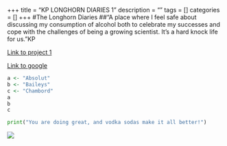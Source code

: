 +++
title = "KP LONGHORN DIARIES 1"
description = ""
tags = []
categories = []
+++
#The Longhorn Diaries
##"A place where I feel safe about discussing my consumption of alcohol both to celebrate my successes and cope with the challenges of being a growing scientist. It's a hard knock life for us."KP

[Link to project 1](/project/project1/)

[Link to google](https://www.google.com)
```r
a <- "Absolut"
b <- "Baileys"
c <- "Chambord"
a
b
c
```

```python
print("You are doing great, and vodka sodas make it all better!")
```

![](/post/2021-05-08-kp-s-longhorn-diary-entry-1_files/postfreezebrews.JPG)